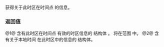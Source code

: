 {{cpp/chrono/time_zone/title|get_info}}
{{cpp/chrono/time_zone/navbar}}
{{dcl begin}}
{{dcl|since=c++20|
template&lt; class Duration &gt;
std::chrono::sys_info get_info( const std::chrono::sys_time&lt;Duration&gt;&amp; tp ) const;
}}
{{dcl|since=c++20|
template&lt; class Duration &gt;
std::chrono::local_info get_info( const std::chrono::local_time&lt;Duration&gt;&amp; tp ) const;
}}
{{dcl end}}

获得关于此时区在时间点 {{c|tp}} 的信息。

=== 返回值 ===
@1@ 含有此时区在时间点 {{c|tp}} 有效的时区信息的 {{lc|std::chrono::sys_info}} 结构体 {{tt|i}}。{{c|tp}} 将在范围 {{range|i.begin|i.end}} 中。
@2@ 含有关于本地时间 {{c|tp}} 在此时区中的信息的 {{lc|std::chrono::local_info}} 结构体。

{{langlinks|en|es|ja|ru}}